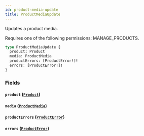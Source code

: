 ```yaml
---
id: product-media-update
title: ProductMediaUpdate
---
```



Updates a product media. 

Requires one of the following permissions: MANAGE_PRODUCTS.

```graphql
type ProductMediaUpdate {
  product: Product
  media: ProductMedia
  productErrors: [ProductError!]!
  errors: [ProductError!]!
}
```


### Fields

#### `product` ([`Product`](../../../developer/api-reference/objects/product))




#### `media` ([`ProductMedia`](../../../developer/api-reference/objects/product-media))




#### `productErrors` ([`ProductError`](../../../developer/api-reference/objects/product-error))




#### `errors` ([`ProductError`](../../../developer/api-reference/objects/product-error))






